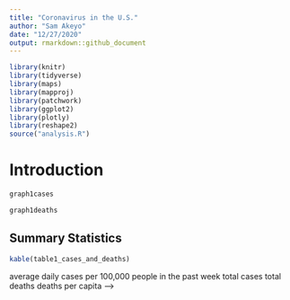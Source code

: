 ```yaml
---
title: "Coronavirus in the U.S."
author: "Sam Akeyo"
date: "12/27/2020"
output: rmarkdown::github_document
---
```

```r
library(knitr)
library(tidyverse)
library(maps)
library(mapproj)
library(patchwork)
library(ggplot2)
library(plotly)
library(reshape2)
source("analysis.R")
```

<!-- Brief Introduction, link to raw data -->
# Introduction

<!-- graph showing: number of cases and number of deaths across the whole US -->
```r
graph1cases
```

```r
graph1deaths
```

## Summary Statistics
```r
kable(table1_cases_and_deaths)
```

<!-- table showing total reported cases and deaths so far; total reported cases and deaths as of today; percent change in the past 14 days -->

<!-- map with widgets for
	hot spots --> average daily cases per 100,000 people in the past week
	total cases
	total deaths
	deaths per capita
-->

<!-- graph showing number of cases, number of deaths, and number hospitalized by State -->

<!-- table showing total reported cases and deaths so far; total reported cases and deaths as of today; percent change in the past 14 days 
County with the highest across all 3 areas
County with the lowest across all 3 areas 
-->